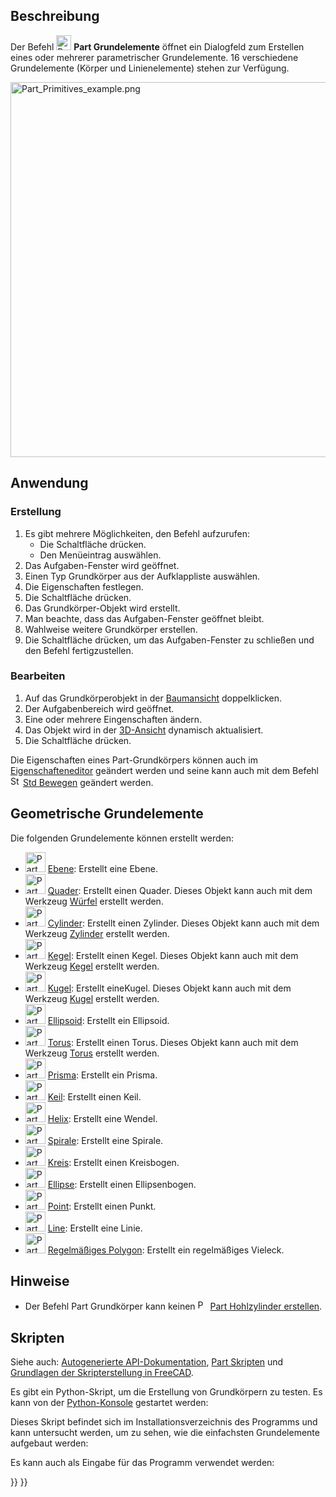 <languages/>

{{Docnav/de
|[[Part_Tube/de|Rohr]]
|[[Part_Plane/de|Ebene]]
|[[Part_Workbench/de|Part]]
|IconL=Part_Tube.svg
|IconR=Part_Plane.svg
|IconC=Workbench_Part.svg
}}

{{GuiCommand/de
|Name=Part Primitives
|Name/de=Part Grundelemente
|MenuLocation=Formteil → Grundkörper erstellen...
|Workbenches=[[Part_Workbench/de|Part]], [[OpenSCAD_Workbench/de|OpenSCAD]]
|SeeAlso=[[Part_Builder/de|Part Formgenerator]]
}}

<span id="Description"></span>
==Beschreibung== 

Der Befehl [[Image:Part_Primitives.svg|24px]] '''Part Grundelemente''' öffnet ein Dialogfeld zum Erstellen eines oder mehrerer parametrischer Grundelemente. 16 verschiedene Grundelemente (Körper und Linienelemente) stehen zur Verfügung.

[[File:Part_Primitives_example.png|600px]]
{{Caption|Die Grundelemente, die mit dem Befehl erstellt werden können.}}

<span id="Usage"></span>
==Anwendung==

<span id="Create"></span>
===Erstellung===

# Es gibt mehrere Möglichkeiten, den Befehl aufzurufen:
#* Die Schaltfläche {{Button|[[Image:Part_Primitives.svg|16px]] [[Part_Primitives/de|Grundkörper erstellen...]]}} drücken.
#* Den Menüeintrag {{MenuCommand|Part → [[Image:Part_Primitives.svg|16px]] Grundkörper erstellen...}} auswählen.
# Das Aufgaben-Fenster {{MenuCommand|Geometrische Grundkörper}} wird geöffnet.
# Einen Typ Grundkörper aus der Aufklappliste auswählen.
# Die Eigenschaften festlegen.
# Die Schaltfläche {{Button|Erstellen}} drücken.
# Das Grundkörper-Objekt wird erstellt.
# Man beachte, dass das Aufgaben-Fenster geöffnet bleibt.
# Wahlweise weitere Grundkörper erstellen.
# Die Schaltfläche {{Button|Schließen}} drücken, um das Aufgaben-Fenster zu schließen und den Befehl fertigzustellen.

<span id="Edit"></span>
===Bearbeiten===

# Auf das Grundkörperobjekt in der [[Tree_view/de|Baumansicht]] doppelklicken.
# Der Aufgabenbereich {{MenuCommand|Geometrische Grundkörper}} wird geöffnet.
# Eine oder mehrere Eingenschaften ändern.
# Das Objekt wird in der [[3D_view/de|3D-Ansicht]] dynamisch aktualisiert.
# Die Schaltfläche {{Button|OK}} drücken.

Die Eigenschaften eines Part-Grundkörpers können auch im  [[Property_editor/de|Eigenschafteneditor]] geändert werden und seine {{PropertyData/de|Placement}} kann auch mit dem Befehl [[Image:Std_TransformManip.svg|16px]] [[Std_TransformManip/de|Std Bewegen]] geändert werden.

<span id="Geometric_Primitives"></span>
==Geometrische Grundelemente==

Die folgenden Grundelemente können erstellt werden:
* [[Image:Part_Plane.svg|32px]] [[Part_Plane/de|Ebene]]: Erstellt eine Ebene.
* [[Image:Part_Box.svg|32px]] [[Part_Box/de|Quader]]: Erstellt einen Quader. Dieses Objekt kann auch mit dem Werkzeug [[Part_Box/de|Würfel]] erstellt werden.
* [[Image:Part_Cylinder.svg|32px]] [[Part_Cylinder/de|Cylinder]]: Erstellt einen Zylinder. Dieses Objekt kann auch mit dem Werkzeug [[Part_Cylinder/de|Zylinder]] erstellt werden.
* [[Image:Part_Cone.svg|32px]] [[Part_Cone/de|Kegel]]: Erstellt einen Kegel. Dieses Objekt kann auch mit dem Werkzeug [[Part_Cone/de|Kegel]] erstellt werden.
* [[Image:Part_Sphere.svg|32px]] [[Part_Sphere/de|Kugel]]: Erstellt eineKugel. Dieses Objekt kann auch mit dem Werkzeug [[Part_Sphere/de|Kugel]] erstellt werden.
* [[Image:Part_Ellipsoid.svg|32px]] [[Part_Ellipsoid/de|Ellipsoid]]: Erstellt ein Ellipsoid.
* [[Image:Part_Torus.svg|32px]] [[Part_Torus/de|Torus]]: Erstellt einen Torus. Dieses Objekt kann auch mit dem Werkzeug [[Part_Torus/de|Torus]] erstellt werden.
* [[Image:Part_Prism.svg|32px]] [[Part_Prism/de|Prisma]]: Erstellt ein Prisma.
* [[Image:Part_Wedge.svg|32px]] [[Part_Wedge/de|Keil]]: Erstellt einen Keil.
* [[Image:Part_Helix.svg|32px]] [[Part_Helix/de|Helix]]: Erstellt eine Wendel.
* [[Image:Part_Spiral.svg|32px]] [[Part_Spiral/de|Spirale]]: Erstellt eine Spirale.
* [[Image:Part_Circle.svg|32px]] [[Part_Circle/de|Kreis]]: Erstellt einen Kreisbogen.
* [[Image:Part_Ellipse.svg|32px]] [[Part_Ellipse/de|Ellipse]]: Erstellt einen Ellipsenbogen.
* [[Image:Part_Point.svg|32px]] [[Part_Point/de|Point]]: Erstellt einen Punkt.
*[[Image:Part_Line.svg|32px]] [[Part_Line/de|Line]]: Erstellt eine Linie.
* [[Image:Part_RegularPolygon.svg|32px]] [[Part_RegularPolygon/de|Regelmäßiges Polygon]]: Erstellt ein regelmäßiges Vieleck.

<span id="Notes"></span>
==Hinweise==

* Der Befehl Part Grundkörper kann keinen [[Image:Part_Tube.svg|16px]] [[Part_Tube|Part Hohlzylinder erstellen]].

<span id="Scripting"></span>
== Skripten ==

Siehe auch: [https://freecad.github.io/SourceDoc/ Autogenerierte API-Dokumentation], [[Part_scripting/de|Part Skripten]] und [[FreeCAD_Scripting_Basics/de|Grundlagen der Skripterstellung in FreeCAD]].

Es gibt ein Python-Skript, um die Erstellung von Grundkörpern zu testen. Es kann von der  [[Python_console/de|Python-Konsole]] gestartet werden:

{{Code|code=
import parttests.part_test_objects as pto
pto.create_test_file("example_file")
}}

Dieses Skript befindet sich im Installationsverzeichnis des Programms und kann untersucht werden, um zu sehen, wie die einfachsten Grundelemente aufgebaut werden:

{{Code|code=
$INSTALL_DIR/Mod/Part/parttests/part_test_objects.py
}}

Es kann auch als Eingabe für das Programm verwendet werden:

{{Code|code=
freecad $INSTALL_DIR/Mod/Part/parttests/part_test_objects.py
}}


{{Docnav/de
|[[Part_Tube/de|Rohr]]
|[[Part_Plane/de|Ebene]]
|[[Part_Workbench/de|Part]]
|IconL=Part_Tube.svg
|IconR=Part_Plane.svg
|IconC=Workbench_Part.svg
}}

{{Part_Tools_navi{{#translation:}}}}
{{Userdocnavi{{#translation:}}}}
